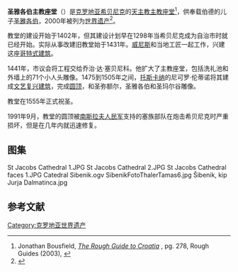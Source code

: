 {{Infobox religious building
| building_name=圣雅各伯主教座堂<br/><small>{{lang|hr|Katedrala sv. Jakova}} {{hr icon}}</small>
| image=Sibenik1 (js).jpg
| caption= 
| location= {{CRO}} [[希贝尼克|希贝尼克]]
| geo = {{coord|43|44|8.38|N|15|53|20.93|E|display=inline,title}}
| religious_affiliation=[[天主教會|天主教會]]
| province=[[天主教希貝尼克教區|天主教希貝尼克教區]]
| status=[[主教座堂|主教座堂]]
| architecture_type= [[教堂|教堂]]
| architecture_style= [[文艺复兴建筑|文艺复兴建筑]]
| groundbreaking= 1431年
| year_completed= 1536年
| designation1 = WHS
| designation1_offname = 圣雅各伯主教座堂
| designation1_type = [[文化遗产|文化]]
| designation1_criteria = i, ii, iv
| designation1_date = 2000 <small>(第24届 [[世界遺產委員會|世界遺產委員會]])</small>
| designation1_number = [http://whc.unesco.org/en/list/963 963]
| designation1_free1name =地区
| designation1_free1value = [[世界遗产|欧洲和北美]]
| designation2 = Croatia Cultural
| designation2_offname = 圣雅各伯主教座堂
}}
'''圣雅各伯主教座堂'''（{{lang-hr|Katedrala sv. Jakova}}）是[[克罗地亚|克罗地亚]][[希贝尼克|希贝尼克]]的[[天主教|天主教]][[主教座堂|主教座堂]]<ref>Jonathan Bousfield, [https://books.google.com/books?id=UxSnm-mUp40C&pg=PA278&dq=Juraj+Dalmatinac&lr=&hl=cs&cd=7#v=onepage&q=Juraj%20Dalmatinac&f=false ''The Rough Guide to Croatia''] {{Wayback|url=https://books.google.com/books?id=UxSnm-mUp40C&pg=PA278&dq=Juraj+Dalmatinac&lr=&hl=cs&cd=7#v=onepage&q=Juraj%20Dalmatinac&f=false |date=20190605210733 }}, pg. 278, Rough Guides (2003), {{ISBN|1-84353-084-8}}</ref>，供奉载伯德的儿子[[圣雅各伯|圣雅各伯]]，2000年被列为[[世界遗产|世界遗产]]<ref>{{Cite web |url=http://whc.unesco.org/sites/963.htm |title=Cathedral of St. James in Šibenik at UNESCO web site |accessdate=2010-01-03 |archive-date=2008-08-29 |archive-url=https://web.archive.org/web/20080829132004/http://whc.unesco.org/sites/963.htm |dead-url=no }}</ref>。

教堂的建设开始于1402年，但其建设计划早在1298年当希贝尼克成为自治市时就已经开始。实际从事改建旧教堂始于1431年。[[威尼斯|威尼斯]]和当地工匠一起工作，兴建这座[[哥特式建筑|哥特式建筑]]。

1441年，市议会将工程交给乔治·达·塞贝尼科。他扩大了主教座堂，包括洗礼池和外墙上的71个小人头雕像。1475到1505年之间，[[托斯卡纳|托斯卡纳]]的尼可罗·伦蒂诺将其建成[[文艺复兴建筑|文艺复兴建筑]]，完成[[圆顶|圆顶]]，和圣弥额尔，圣雅各伯和圣玛尔谷雕像。

教堂在1555年正式祝圣。

1991年9月，教堂的圆顶被[[南斯拉夫人民军|南斯拉夫人民军]]支持的塞族部队在炮击希贝尼克时严重损坏，但是在几年内就迅速修复。

==图集==
<gallery widths="140px" heights="140px" perrow="5">
St Jacobs Cathedral 1.JPG
St Jacobs Cathedral 2.JPG
St Jacobs Cathedral faces 1.JPG
Catedral Sibenik.ogv
SibenikFotoThalerTamas6.jpg
Šibenik, kip Jurja Dalmatinca.jpg
</gallery>

==参考文献==
{{commons category|Cathedral of St. Jacob in Šibenik}}
<div class="references-small">
<references></references>
</div>
{{克羅地亞世界遺產}}
{{达尔马提亚地标}}
{{Authority control}}
[[Category:克罗地亚世界遗产|Category:克罗地亚世界遗产]]